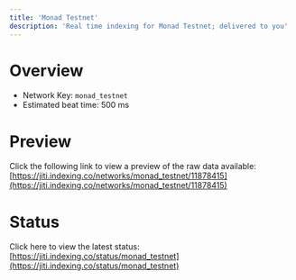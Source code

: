 ```yaml
---
title: 'Monad Testnet'
description: 'Real time indexing for Monad Testnet; delivered to you'
---
```


# Overview
- Network Key: `monad_testnet`
- Estimated beat time: 500 ms

# Preview
Click the following link to view a preview of the raw data available: [https://jiti.indexing.co/networks/monad_testnet/11878415](https://jiti.indexing.co/networks/monad_testnet/11878415)

# Status
Click here to view the latest status: [https://jiti.indexing.co/status/monad_testnet](https://jiti.indexing.co/status/monad_testnet)
